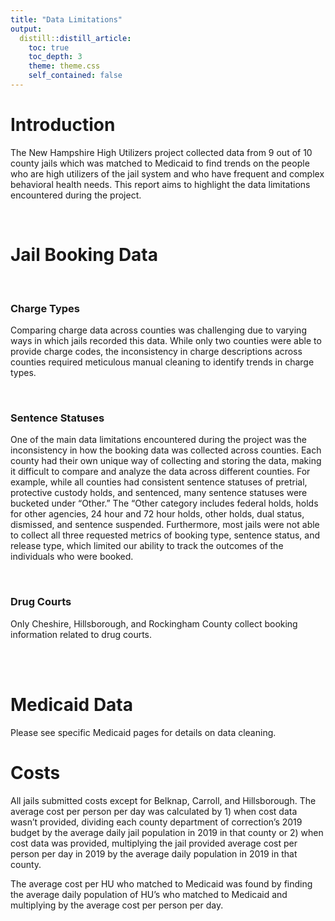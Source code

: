 ```yaml
---
title: "Data Limitations"
output: 
  distill::distill_article:
    toc: true
    toc_depth: 3
    theme: theme.css
    self_contained: false
---
```


# Introduction

The New Hampshire High Utilizers project collected data from 9 out of 10 county jails which was matched to Medicaid to find trends on the people who are high utilizers of the jail system and who have frequent and complex behavioral health needs. This report aims to highlight the data limitations encountered during the project.

<br>

# Jail Booking Data

<br>

### Charge Types

Comparing charge data across counties was challenging due to varying ways in which jails recorded this data. While only two counties were able to provide charge codes, the inconsistency in charge descriptions across counties required meticulous manual cleaning to identify trends in charge types.

<br>

### Sentence Statuses

One of the main data limitations encountered during the project was the inconsistency in how the booking data was collected across counties. Each county had their own unique way of collecting and storing the data, making it difficult to compare and analyze the data across different counties. For example, while all counties had consistent sentence statuses of pretrial, protective custody holds, and sentenced, many sentence statuses were bucketed under "Other." The "Other category includes federal holds, holds for other agencies, 24 hour and 72 hour holds, other holds, dual status, dismissed, and sentence suspended. Furthermore, most jails were not able to collect all three requested metrics of booking type, sentence status, and release type, which limited our ability to track the outcomes of the individuals who were booked. 

<br>

### Drug Courts

Only Cheshire, Hillsborough, and Rockingham County collect booking information related to drug courts.

<br><br>

# Medicaid Data

Please see specific Medicaid pages for details on data cleaning.  

# Costs

All jails submitted costs except for Belknap, Carroll, and Hillsborough. The average cost per person per day was calculated by 1) when cost data wasn't provided, dividing each county department of correction's 2019 budget by the average daily jail population in 2019 in that county or 2) when cost data was provided, multiplying the jail provided average cost per person per day in 2019 by the average daily population in 2019 in that county.

The average cost per HU who matched to Medicaid was found by finding the average daily population of HU's who matched to Medicaid and multiplying by the average cost per person per day.
